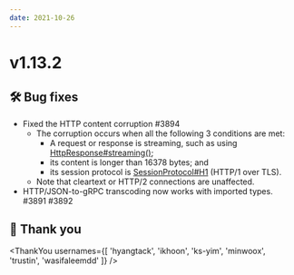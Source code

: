 ```yaml
---
date: 2021-10-26
---
```


# v1.13.2

## 🛠️ Bug fixes

- Fixed the HTTP content corruption #3894
  - The corruption occurs when all the following 3 conditions are met:
    - A request or response is streaming, such as using [HttpResponse#streaming()](type);
    - its content is longer than 16378 bytes; and
    - its session protocol is [SessionProtocol#H1](type) (HTTP/1 over TLS).
  - Note that cleartext or HTTP/2 connections are unaffected.
- HTTP/JSON-to-gRPC transcoding now works with imported types. #3891 #3892

## 🙇 Thank you

<ThankYou usernames={[
  'hyangtack',
  'ikhoon',
  'ks-yim',
  'minwoox',
  'trustin',
  'wasifaleemdd'
]} />
